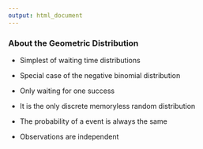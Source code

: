 ---
output: html_document
---

<h3>About the Geometric Distribution</h3>

- Simplest of waiting time distributions

- Special case of the negative binomial distribution

- Only waiting for one success

- It is the only discrete memoryless random distribution
  
- The probability of a event is always the same

- Observations are independent
